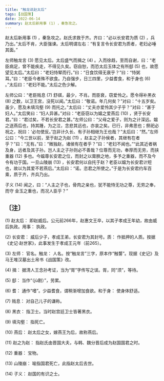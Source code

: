 ```yaml
---
title: "触龙说赵太后"
tags: [战国策]
date: 2022-06-14
summary: 赵太后新用事 (1) ，秦急攻之。
---
```


赵太后新用事 (1) ，秦急攻之。赵氏求救于齐。齐曰：“必以长安君为质 (2) ，兵乃出。”太后不肯，大臣强谏。太后明谓左右：“有复言令长安君为质者，老妇必唾其面。”

左师触龙言 (3) 愿见太后。太后盛气而揖之 (4) 。入而徐趋，至而自谢，曰：“老臣病足，曾不能疾走，不得见久矣。窃自恕，而恐太后玉体之有所郄 (5) 也，故愿望见太后。”太后曰：“老妇恃辇而行。”曰：“日食饮得无衰乎？”曰：“恃粥耳。”曰：“老臣今者殊不欲食。乃自强步，日三四里，少益耆食，和于身也 (6) 。”太后曰：“老妇不能。”太后之色少解。

左师公曰：“老臣贱息 (7) 舒祺，最少，不肖。而臣衰，窃爱怜之。愿令得补黑衣 (8) 之数，以卫王宫，没死以闻。”太后曰：“敬诺。年几何矣？”对曰：“十五岁矣。虽少，愿及未填沟壑 (9) 而托之。”太后曰：“丈夫亦爱怜其少子乎？”对曰：“甚于妇人。”太后笑曰：“妇人异甚。”对曰：“老臣窃以为媪之爱燕后 (10) ，贤于长安君。”曰：“君过矣，不若长安君之甚。”左师公曰：“父母之爱子，则为之计深远。媪之送燕后也，持其踵，为之泣，念悲其远也，亦哀之矣。已行，非弗思也；祭祀必祝之，祝曰：‘必勿使反。’岂非计久长、有子孙相继为王也哉？”太后曰：“然。”左师公曰：“今三世以前，至于赵之为赵 (11) ，赵主之子孙侯者，其继有在者乎？”曰：“无有。”曰：“微独赵，诸侯有在者乎？”曰：“老妇不闻也。”“此其近者祸及身，远者及其子孙。岂人主之子孙则必不善哉？位尊而无功，奉厚而无劳，而挟重器 (12) 多也。今媪尊长安君之位，而封之以膏腴之地，多予之重器，而不及今令有功于国。一旦山陵崩 (13) ，长安君何以自托于赵？老臣以媪为长安君计短也，故以为其爱不若燕后。”太后曰：“诺。恣君之所使之。”于是为长安君约车百乘，质于齐，齐兵乃出。

子义 (14) 闻之，曰：“人主之子也，骨肉之亲也，犹不能恃无功之尊，无劳之奉，而守
金玉之重也，而况人臣乎？”

## 〔注〕　

(1) 赵太后： 即赵威后。公元前266年，赵惠文王卒，以其子孝成王年幼，故由威后执政。用事： 执政。

(2) 长安君： 威后少子，孝成王弟，长安君为其封号。质： 作抵押的人质。按据《史记·赵世家》，此事发生于孝成王元年（前265）。

(3) 左师： 官名。触龙： 人名。按“触龙言”三字，原本作“触讋”。现据《史记》及马王堆汉墓出土帛书《战国策》改。

(4) 揖： 据清人王念孙考证，当为“胥”字传写之误。胥，同“须”，等待。

(5) 郄： 当作“（jù剧）”，劳累。

(6) 耆： 通作“嗜”。少益耆食，谓稍渐增加食欲。和于身： 使身体舒适。

(7) 贱息： 对自己儿子的谦称。

(8) 黑衣： 指卫士。当时赵宫廷卫士皆著黑衣。

(9) 填沟壑： 指死亡。

(10) 燕后： 赵太后之女，嫁燕王为后，故称燕后。

(11) 赵之为赵： 指赵氏由晋国大夫，与韩、魏分晋后成为赵国国君之时。

(12) 重器： 宝物。

(13) 山陵崩： 喻指国君死亡，此指赵太后去世。

(14) 子义： 赵国的有识之士。

